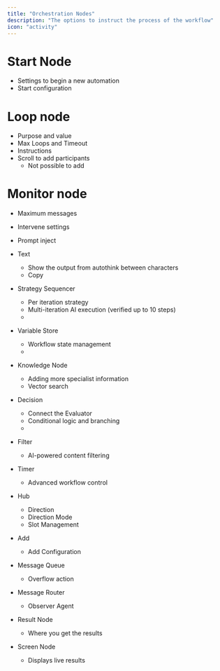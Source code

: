 ```yaml
---
title: "Orchestration Nodes"
description: "The options to instruct the process of the workflow"
icon: "activity"
---
```


# Start Node

- Settings to begin a new automation
- Start configuration

# Loop node

- Purpose and value
- Max Loops and Timeout
- Instructions
- Scroll to add participants
  - Not possible to add

# Monitor node

- Maximum messages
- Intervene settings
- Prompt inject


- Text
  - Show the output from autothink between characters
  - Copy
- Strategy Sequencer
  - Per iteration strategy
  - Multi-iteration AI execution (verified up to 10 steps)
  - 
- Variable Store
  - Workflow state management
  - 
- Knowledge Node
  - Adding more specialist information
  - Vector search
- Decision
  - Connect the Evaluator
  - Conditional logic and branching
  - 
- Filter
  - AI-powered content filtering
- Timer
  - Advanced workflow control
- Hub
  - Direction
  - Direction Mode
  - Slot Management
- Add
  - Add Configuration
- Message Queue
  - Overflow action
- Message Router
  - Observer Agent
- Result Node
  - Where you get the results
- Screen Node
  - Displays live results